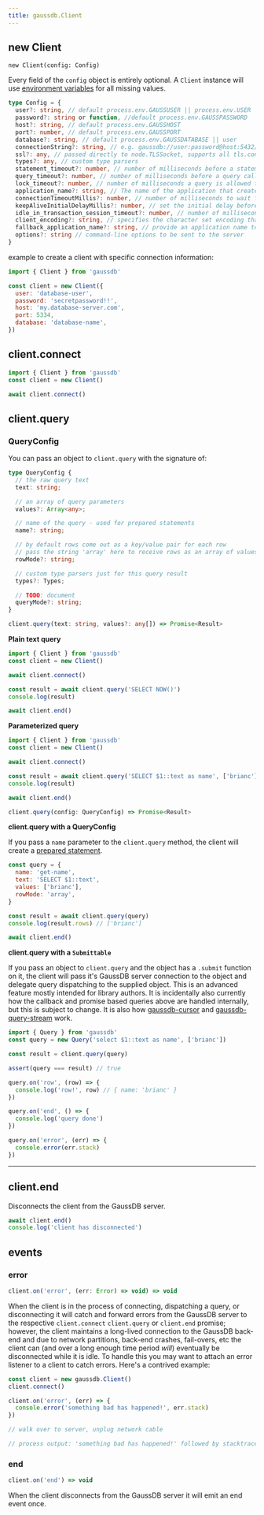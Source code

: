 ```yaml
---
title: gaussdb.Client
---
```


## new Client

`new Client(config: Config)`

Every field of the `config` object is entirely optional. A `Client` instance will use [environment variables](/features/connecting#environment-variables) for all missing values.

```ts
type Config = {
  user?: string, // default process.env.GAUSSUSER || process.env.USER
  password?: string or function, //default process.env.GAUSSPASSWORD
  host?: string, // default process.env.GAUSSHOST
  port?: number, // default process.env.GAUSSPORT
  database?: string, // default process.env.GAUSSDATABASE || user
  connectionString?: string, // e.g. gaussdb://user:password@host:5432/database
  ssl?: any, // passed directly to node.TLSSocket, supports all tls.connect options
  types?: any, // custom type parsers
  statement_timeout?: number, // number of milliseconds before a statement in query will time out, default is no timeout
  query_timeout?: number, // number of milliseconds before a query call will timeout, default is no timeout
  lock_timeout?: number, // number of milliseconds a query is allowed to be en lock state before it's cancelled due to lock timeout
  application_name?: string, // The name of the application that created this Client instance
  connectionTimeoutMillis?: number, // number of milliseconds to wait for connection, default is no timeout
  keepAliveInitialDelayMillis?: number, // set the initial delay before the first keepalive probe is sent on an idle socket
  idle_in_transaction_session_timeout?: number, // number of milliseconds before terminating any session with an open idle transaction, default is no timeout
  client_encoding?: string, // specifies the character set encoding that the database uses for sending data to the client
  fallback_application_name?: string, // provide an application name to use if application_name is not set
  options?: string // command-line options to be sent to the server
}
```

example to create a client with specific connection information:

```js
import { Client } from 'gaussdb'

const client = new Client({
  user: 'database-user',
  password: 'secretpassword!!',
  host: 'my.database-server.com',
  port: 5334,
  database: 'database-name',
})
```

## client.connect

```js
import { Client } from 'gaussdb'
const client = new Client()

await client.connect()
```

## client.query

### QueryConfig

You can pass an object to `client.query` with the signature of:

```ts
type QueryConfig {
  // the raw query text
  text: string;

  // an array of query parameters
  values?: Array<any>;

  // name of the query - used for prepared statements
  name?: string;

  // by default rows come out as a key/value pair for each row
  // pass the string 'array' here to receive rows as an array of values
  rowMode?: string;

  // custom type parsers just for this query result
  types?: Types;

  // TODO: document
  queryMode?: string;
}
```

```ts
client.query(text: string, values?: any[]) => Promise<Result>
```

**Plain text query**

```js
import { Client } from 'gaussdb'
const client = new Client()

await client.connect()

const result = await client.query('SELECT NOW()')
console.log(result)

await client.end()
```

**Parameterized query**

```js
import { Client } from 'gaussdb'
const client = new Client()

await client.connect()

const result = await client.query('SELECT $1::text as name', ['brianc'])
console.log(result)

await client.end()
```

```ts
client.query(config: QueryConfig) => Promise<Result>
```

**client.query with a QueryConfig**

If you pass a `name` parameter to the `client.query` method, the client will create a [prepared statement](/features/queries#prepared-statements).

```js
const query = {
  name: 'get-name',
  text: 'SELECT $1::text',
  values: ['brianc'],
  rowMode: 'array',
}

const result = await client.query(query)
console.log(result.rows) // ['brianc']

await client.end()
```

**client.query with a `Submittable`**

If you pass an object to `client.query` and the object has a `.submit` function on it, the client will pass it's GaussDB server connection to the object and delegate query dispatching to the supplied object. This is an advanced feature mostly intended for library authors. It is incidentally also currently how the callback and promise based queries above are handled internally, but this is subject to change. It is also how [gaussdb-cursor](https://github.com/HuaweiCloudDeveloper/gaussdb-node/tree/master/packages/gaussdb-cursor) and [gaussdb-query-stream](https://github.com/HuaweiCloudDeveloper/gaussdb-node/tree/master/packages/gaussdb-query-stream) work.

```js
import { Query } from 'gaussdb'
const query = new Query('select $1::text as name', ['brianc'])

const result = client.query(query)

assert(query === result) // true

query.on('row', (row) => {
  console.log('row!', row) // { name: 'brianc' }
})

query.on('end', () => {
  console.log('query done')
})

query.on('error', (err) => {
  console.error(err.stack)
})
```

---

## client.end

Disconnects the client from the GaussDB server.

```js
await client.end()
console.log('client has disconnected')
```

## events

### error

```ts
client.on('error', (err: Error) => void) => void
```

When the client is in the process of connecting, dispatching a query, or disconnecting it will catch and forward errors from the GaussDB server to the respective `client.connect` `client.query` or `client.end` promise; however, the client maintains a long-lived connection to the GaussDB back-end and due to network partitions, back-end crashes, fail-overs, etc the client can (and over a long enough time period _will_) eventually be disconnected while it is idle. To handle this you may want to attach an error listener to a client to catch errors. Here's a contrived example:

```js
const client = new gaussdb.Client()
client.connect()

client.on('error', (err) => {
  console.error('something bad has happened!', err.stack)
})

// walk over to server, unplug network cable

// process output: 'something bad has happened!' followed by stacktrace :P
```

### end

```ts
client.on('end') => void
```

When the client disconnects from the GaussDB server it will emit an end event once.


